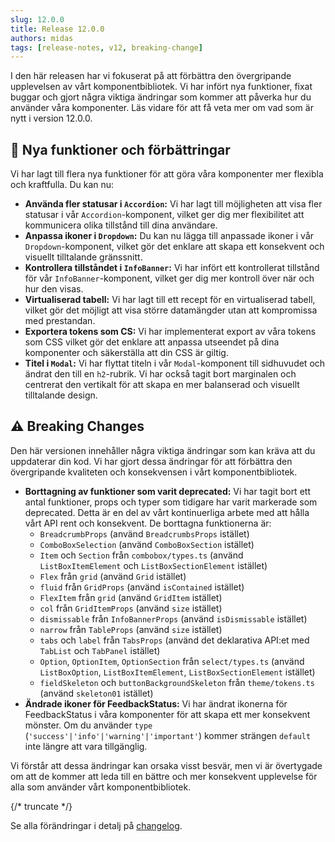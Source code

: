 ```yaml
---
slug: 12.0.0
title: Release 12.0.0
authors: midas
tags: [release-notes, v12, breaking-change]
---
```


I den här releasen har vi fokuserat på att förbättra den övergripande upplevelsen av vårt komponentbibliotek.
Vi har infört nya funktioner, fixat buggar och gjort några viktiga ändringar som kommer att påverka hur du använder
våra komponenter. Läs vidare för att få veta mer om vad som är nytt i version 12.0.0.

## 🚀 Nya funktioner och förbättringar

Vi har lagt till flera nya funktioner för att göra våra komponenter mer flexibla och kraftfulla. Du kan nu:

- **Använda fler statusar i `Accordion`:** Vi har lagt till möjligheten att visa fler statusar i vår `Accordion`-komponent, vilket ger dig mer flexibilitet att kommunicera olika tillstånd till dina användare.
- **Anpassa ikoner i `Dropdown`:** Du kan nu lägga till anpassade ikoner i vår `Dropdown`-komponent, vilket gör det enklare att skapa ett konsekvent och visuellt tilltalande gränssnitt.
- **Kontrollera tillståndet i `InfoBanner`:** Vi har infört ett kontrollerat tillstånd för vår `InfoBanner`-komponent, vilket ger dig mer kontroll över när och hur den visas.
- **Virtualiserad tabell:** Vi har lagt till ett recept för en virtualiserad tabell, vilket gör det möjligt att visa större datamängder utan att kompromissa med prestandan.
- **Exportera tokens som CS:** Vi har implementerat export av våra tokens som CSS vilket gör det enklare att anpassa utseendet på dina komponenter och säkerställa att din CSS är giltig.
- **Titel i `Modal`:** Vi har flyttat titeln i vår `Modal`-komponent till sidhuvudet och ändrat den till en `h2`-rubrik. Vi har också tagit bort marginalen och centrerat den vertikalt för att skapa en mer balanserad och visuellt tilltalande design.

## ⚠️ Breaking Changes

Den här versionen innehåller några viktiga ändringar som kan kräva att du uppdaterar din kod. Vi har gjort dessa ändringar för att förbättra den övergripande kvaliteten och konsekvensen i vårt komponentbibliotek.

- **Borttagning av funktioner som varit deprecated:** Vi har tagit bort ett antal funktioner, props och typer som tidigare har varit markerade som deprecated. Detta är en del av vårt kontinuerliga arbete med att hålla vårt API rent och konsekvent. De borttagna funktionerna är:
  - `BreadcrumbProps` (använd `BreadcrumbsProps` istället)
  - `ComboBoxSelection` (använd `ComboBoxSection` istället)
  - `Item` och `Section` från `combobox/types.ts` (använd `ListBoxItemElement` och `ListBoxSectionElement` istället)
  - `Flex` från `grid` (använd `Grid` istället)
  - `fluid` från `GridProps` (använd `isContained` istället)
  - `FlexItem` från `grid` (använd `GridItem` istället)
  - `col` från `GridItemProps` (använd `size` istället)
  - `dismissable` från `InfoBannerProps` (använd `isDismissable` istället)
  - `narrow` från `TableProps` (använd `size` istället)
  - `tabs` och `label` från `TabsProps` (använd det deklarativa API:et med `TabList` och `TabPanel` istället)
  - `Option`, `OptionItem`, `OptionSection` från `select/types.ts` (använd `ListBoxOption`, `ListBoxItemElement`, `ListBoxSectionElement` istället)
  - `fieldSkeleton` och `buttonBackgroundSkeleton` från `theme/tokens.ts` (använd `skeleton01` istället)
- **Ändrade ikoner för FeedbackStatus:** Vi har ändrat ikonerna för FeedbackStatus i våra komponenter för att skapa ett mer konsekvent mönster. Om du använder `type` (`'success'|'info'|'warning'|'important'`) kommer strängen `default` inte längre att vara tillgänglig.

Vi förstår att dessa ändringar kan orsaka visst besvär, men vi är övertygade om att de kommer att leda till en bättre och mer konsekvent upplevelse för alla som använder vårt komponentbibliotek.

{/* truncate */}

Se alla förändringar i detalj på [changelog](/changelog/12.0.0).
